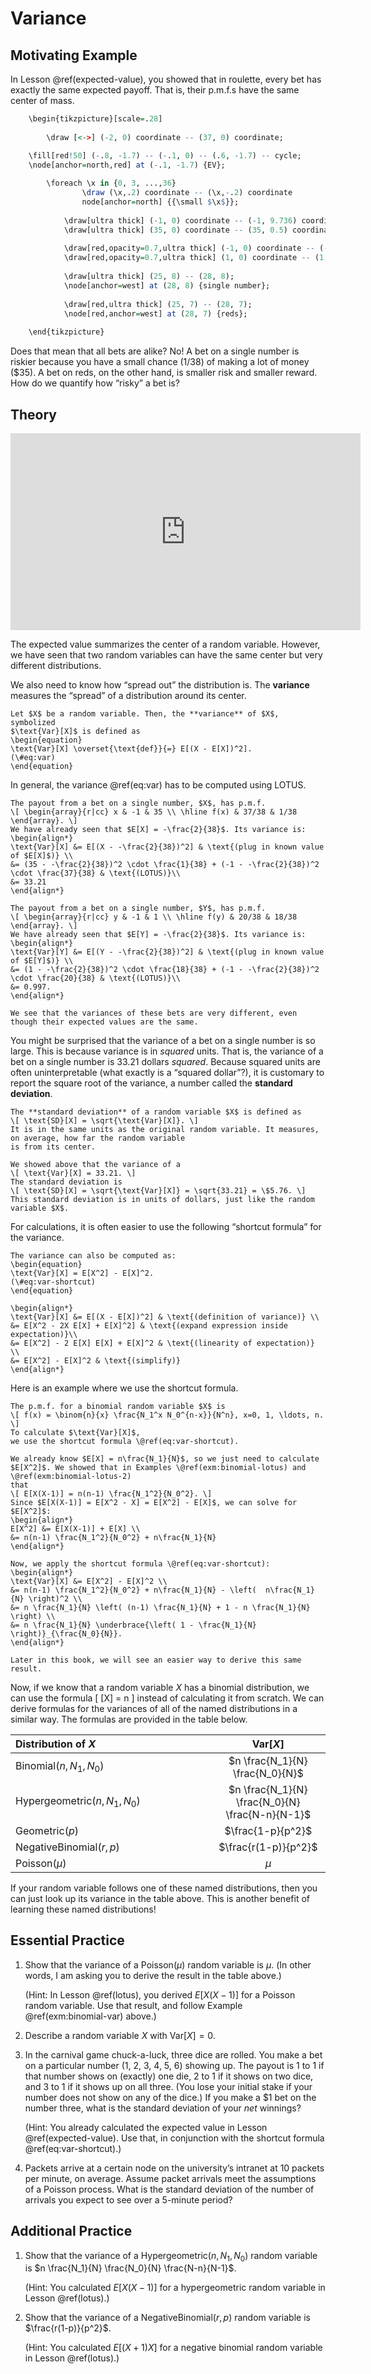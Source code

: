 # Variance {#variance}

## Motivating Example {-}

In Lesson \@ref(expected-value), you showed that in roulette, every bet has exactly the 
same expected payoff. That is, their p.m.f.s have the same center of mass.

```r
	\begin{tikzpicture}[scale=.28]
	
		\draw [<->] (-2, 0) coordinate -- (37, 0) coordinate;

    \fill[red!50] (-.8, -1.7) -- (-.1, 0) -- (.6, -1.7) -- cycle;
    \node[anchor=north,red] at (-.1, -1.7) {EV};
		
		\foreach \x in {0, 3, ...,36}
     			\draw (\x,.2) coordinate -- (\x,-.2) coordinate
				node[anchor=north] {{\small $\x$}};
		
			\draw[ultra thick] (-1, 0) coordinate -- (-1, 9.736) coordinate;
			\draw[ultra thick] (35, 0) coordinate -- (35, 0.5) coordinate;
				
			\draw[red,opacity=0.7,ultra thick] (-1, 0) coordinate -- (-1, 5.4) coordinate;
			\draw[red,opacity=0.7,ultra thick] (1, 0) coordinate -- (1, 4.8) coordinate;
			
			\draw[ultra thick] (25, 8) -- (28, 8);
			\node[anchor=west] at (28, 8) {single number};
			
			\draw[red,ultra thick] (25, 7) -- (28, 7);
			\node[red,anchor=west] at (28, 7) {reds};
	
	\end{tikzpicture}
```

Does that mean that all bets are alike? No! A bet on a single number 
is riskier because you have a small chance ($1/38$) of making a lot of money ($35). 
A bet on reds, on the other hand, is smaller risk and smaller reward. How do we quantify 
how "risky" a bet is?
  
## Theory {-}

<iframe width="560" height="315" src="https://www.youtube.com/embed/D77jyPILzR4" frameborder="0" allow="accelerometer; autoplay; encrypted-media; gyroscope; picture-in-picture" allowfullscreen></iframe>

The expected value summarizes the center of a random variable. However, we have seen 
that two random variables can have the same center but very different distributions. 

We also need to know how "spread out" the distribution is. The **variance** measures the 
"spread" of a distribution around its center.

```definition
Let $X$ be a random variable. Then, the **variance** of $X$, symbolized 
$\text{Var}[X]$ is defined as 
\begin{equation}
\text{Var}[X] \overset{\text{def}}{=} E[(X - E[X])^2].
(\#eq:var)
\end{equation}
```

In general, the variance \@ref(eq:var) has to be computed using LOTUS.

```example
The payout from a bet on a single number, $X$, has p.m.f.
\[ \begin{array}{r|cc} x & -1 & 35 \\ \hline f(x) & 37/38 & 1/38 \end{array}. \]
We have already seen that $E[X] = -\frac{2}{38}$. Its variance is:
\begin{align*}
\text{Var}[X] &= E[(X - -\frac{2}{38})^2] & \text{(plug in known value of $E[X]$)} \\
&= (35 - -\frac{2}{38})^2 \cdot \frac{1}{38} + (-1 - -\frac{2}{38})^2 \cdot \frac{37}{38} & \text{(LOTUS)}\\
&= 33.21
\end{align*}

The payout from a bet on a single number, $Y$, has p.m.f.
\[ \begin{array}{r|cc} y & -1 & 1 \\ \hline f(y) & 20/38 & 18/38 \end{array}. \]
We have already seen that $E[Y] = -\frac{2}{38}$. Its variance is:
\begin{align*}
\text{Var}[Y] &= E[(Y - -\frac{2}{38})^2] & \text{(plug in known value of $E[Y]$)} \\
&= (1 - -\frac{2}{38})^2 \cdot \frac{18}{38} + (-1 - -\frac{2}{38})^2 \cdot \frac{20}{38} & \text{(LOTUS)}\\
&= 0.997.
\end{align*}

We see that the variances of these bets are very different, even though their expected values are the same.
```

You might be surprised that the variance of a bet on a single number is so large. This is because 
variance is in _squared_ units. That is, the variance of a bet on a single number is 33.21 dollars _squared_. 
Because squared units are often uninterpretable (what exactly is a "squared dollar"?), it is customary to report the 
square root of the variance, a number called the **standard deviation**.

```definition
The **standard deviation** of a random variable $X$ is defined as 
\[ \text{SD}[X] = \sqrt{\text{Var}[X]}. \]
It is in the same units as the original random variable. It measures, on average, how far the random variable 
is from its center.
```

```example
We showed above that the variance of a 
\[ \text{Var}[X] = 33.21. \]
The standard deviation is 
\[ \text{SD}[X] = \sqrt{\text{Var}[X]} = \sqrt{33.21} = \$5.76. \]
This standard deviation is in units of dollars, just like the random variable $X$.
```

For calculations, it is often easier to use the following "shortcut formula" for the variance.

```theorem
The variance can also be computed as:
\begin{equation}
\text{Var}[X] = E[X^2] - E[X]^2.
(\#eq:var-shortcut)
\end{equation}
```
```proof
\begin{align*}
\text{Var}[X] &= E[(X - E[X])^2] & \text{(definition of variance)} \\
&= E[X^2 - 2X E[X] + E[X]^2] & \text{(expand expression inside expectation)}\\
&= E[X^2] - 2 E[X] E[X] + E[X]^2 & \text{(linearity of expectation)} \\
&= E[X^2] - E[X]^2 & \text{(simplify)}
\end{align*}
```

Here is an example where we use the shortcut formula.

```example
The p.m.f. for a binomial random variable $X$ is 
\[ f(x) = \binom{n}{x} \frac{N_1^x N_0^{n-x}}{N^n}, x=0, 1, \ldots, n. \]
To calculate $\text{Var}[X]$, 
we use the shortcut formula \@ref(eq:var-shortcut).

We already know $E[X] = n\frac{N_1}{N}$, so we just need to calculate 
$E[X^2]$. We showed that in Examples \@ref(exm:binomial-lotus) and \@ref(exm:binomial-lotus-2)
that 
\[ E[X(X-1)] = n(n-1) \frac{N_1^2}{N_0^2}. \]
Since $E[X(X-1)] = E[X^2 - X] = E[X^2] - E[X]$, we can solve for $E[X^2]$:
\begin{align*}
E[X^2] &= E[X(X-1)] + E[X] \\
&= n(n-1) \frac{N_1^2}{N_0^2} + n\frac{N_1}{N}
\end{align*}

Now, we apply the shortcut formula \@ref(eq:var-shortcut):
\begin{align*}
\text{Var}[X] &= E[X^2] - E[X]^2 \\
&= n(n-1) \frac{N_1^2}{N_0^2} + n\frac{N_1}{N} - \left(  n\frac{N_1}{N} \right)^2 \\
&= n \frac{N_1}{N} \left( (n-1) \frac{N_1}{N} + 1 - n \frac{N_1}{N} \right) \\
&= n \frac{N_1}{N} \underbrace{\left( 1 - \frac{N_1}{N} \right)}_{\frac{N_0}{N}}.
\end{align*}

Later in this book, we will see an easier way to derive this same result.
```

Now, if we know that a random variable $X$ has a binomial distribution, we can use the formula 
\[ \text{Var}[X] = n\frac{N_1}{N} \frac{N_0}{N} \]
instead of calculating it from scratch. We can 
derive formulas for the variances of all of the named distributions in a similar way. 
The formulas are provided in the table below.

| Distribution of $X$  | $\text{Var}[X]$  |
|:------|:--:|
| $\text{Binomial}(n, N_1, N_0)$ | $n \frac{N_1}{N} \frac{N_0}{N}$ |
| $\text{Hypergeometric}(n, N_1, N_0)$ | $n \frac{N_1}{N} \frac{N_0}{N} \frac{N-n}{N-1}$ |
| $\text{Geometric}(p)$ | $\frac{1-p}{p^2}$ |
| $\text{NegativeBinomial}(r, p)$ | $\frac{r(1-p)}{p^2}$ |
| $\text{Poisson}(\mu)$ | $\mu$ |

If your random variable follows one of these named distributions, 
then you can just look up its variance in the table above. This is another 
benefit of learning these named distributions!

## Essential Practice {-}

1. Show that the variance of a $\text{Poisson}(\mu)$ random variable is $\mu$. (In other words, I am 
asking you to derive the result in the table above.)

    (Hint: In Lesson \@ref(lotus), you derived $E[X(X-1)]$ for a Poisson random variable. Use that result, and 
    follow Example \@ref(exm:binomial-var) above.)

2. Describe a random variable $X$ with $\text{Var}[X] = 0$.

3. In the carnival game chuck-a-luck, three dice are rolled. You make a bet on a particular number (1, 2, 3, 4, 5, 6) showing up. The payout is 1 to 1 if that number shows on (exactly) one die, 2 to 1 if it shows on two dice, and 3 to 1 if it shows up on all three. (You lose your initial stake if your number does not show on any of the dice.) If you make a \$1 bet on the number three, what is 
the standard deviation of your _net_ winnings? 

    (Hint: You already calculated the expected value in Lesson \@ref(expected-value). 
    Use that, in conjunction with the shortcut formula \@ref(eq:var-shortcut).)

4. Packets arrive at a certain node on the university’s intranet at 10 packets per minute, on average.
Assume packet arrivals meet the assumptions of a Poisson process. What is the standard deviation of the 
number of arrivals you expect to see over a 5-minute period?

## Additional Practice {-}

1. Show that the variance of a $\text{Hypergeometric}(n, N_1, N_0)$ random variable is 
$n \frac{N_1}{N} \frac{N_0}{N} \frac{N-n}{N-1}$. 

    (Hint: You calculated $E[X(X-1)]$ for a hypergeometric random variable in Lesson \@ref(lotus).)

2. Show that the variance of a $\text{NegativeBinomial}(r, p)$ random variable is 
$\frac{r(1-p)}{p^2}$. 

    (Hint: You calculated $E[(X+1)X]$ for a negative binomial random variable in Lesson \@ref(lotus).)
